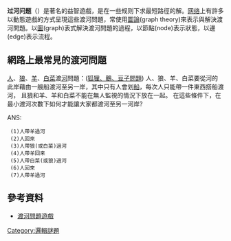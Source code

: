 {{noteTA
|G1=IT
|T=zh-cn:过河问题;zh-tw:渡河問題;zh-hk:渡河問題;
|1=zh-cn:过河问题;zh-tw:渡河問題;zh-hk:渡河問題;
|2=zh-hans:网络; zh-hant:網路;
}}
{{refimprove|time=2010-05-23T16:46:30+00:00}}
'''过河问题'''（{{lang-en|River crossing puzzle}}）是著名的益智遊戲，是在一些规则下求最短路徑的解。[[网络|网络]]上有許多以動態遊戲的方式呈現這些渡河問題，常使用[[圖論|圖論]](graph theory)來表示與解決渡河問題。以[[圖|圖]](graph)表式解決渡河問題的過程，以節點(node)表示狀態，以邊(edge)表示流程。

==網路上最常見的渡河問題==
[[人|人]]、[[狼|狼]]、[[羊|羊]]、[[白菜|白菜]]渡[[河|河]]問題：([[狐狸、鵝、豆子問題|狐狸、鵝、豆子問題]])
人、狼、羊、白菜要從河的此岸藉由一艘船渡河至另一岸，其中只有人會划[[船|船]]，每次人只能帶一件東西搭船渡河，
且狼和羊、羊和白菜不能在無人監視的情況下放在一起。
在這些條件下，在最小渡河次數下如何才能讓大家都渡河至另一河岸?

ANS:
  (1)人帶羊過河
  (2)人回來
  (3)人帶狼(或白菜)過河
  (4)人帶羊回来
  (5)人帶白菜(或狼)過河
  (6)人回來
  (7)人帶羊過河

==參考資料==
*[http://tw.myblog.yahoo.com/taiwan-sosdan/article?mid=1140&next=1138&l=a&fid=25 渡河問題遊戲]{{Dead link}}
[[Category:邏輯謎題|Category:邏輯謎題]]